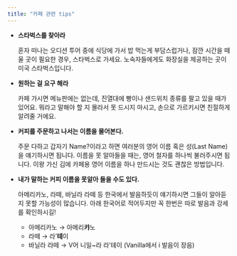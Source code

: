 ```yaml
---
title: "카페 관련 tips"
---
```


- **스타벅스를 찾아라**

  혼자 떠나는 오디션 투어 중에 식당에 가서 밥 먹는게 부담스럽거나, 잠깐 시간을 떼울 곳이 필요한 경우, 스타벅스로 가세요. 노숙자들에게도 화장실을 제공하는 곳이 미국 스타벅스입니다.

- **원하는 걸 요구 해라**

  카페 가시면 메뉴판에는 없는데, 진열대에 빵이나 샌드위치 종류를 팔고 있을 때가 있어요. 뭐라고 말해야 할 지 몰라서 못 드시지 마시고, 손으로 가르키시면 친절하게 알려줄 거에요.

- **커피를 주문하고 나서는 이름을 물어본다.**

  주문 다하고 갑자기 Name?이라고 하면 여러분의 영어 이름 혹은 성(Last Name) 을 얘기하시면 됩니다. 이름을 못 알아들을 때는, 영어 철자를 하나씩 불러주시면 됩니다. 이왕 가신 김에 카페용 영어 이름을 하나 만드시는 것도 괜찮은 방법입니다.

- **내가 말하는 커피 이름을 못알아 들을 수도 있다.**

  아메리카노, 라떼, 바닐라 라떼 등 한국에서 발음하듯이 얘기하시면 그들이 알아듣지 못할 가능성이 많습니다. 아래 한국어로 적어두지만 꼭 한번은 따로 발음과 강세를 확인하시길!

  - 아메리카노 → 아메리**캬**노
  - 라떼 → 라’**톄**이
  - 바닐라 라떼 → V어 니일~라 라’톄이 (Vanilla에서 i 발음이 장음)
